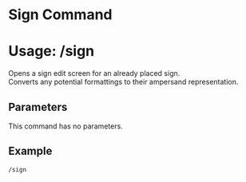 # Sign Command
# Usage: /sign
Opens a sign edit screen for an already placed sign.  
Converts any potential formattings to their ampersand representation.

## Parameters
This command has no parameters. 

## Example
`/sign`
